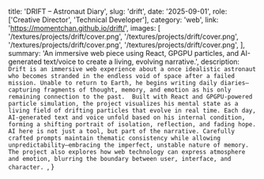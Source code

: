   title: 'DRIFT – Astronaut Diary',
  slug: 'drift',
  date: '2025-09-01',
  role: ['Creative Director', 'Technical Developer'],
  category: 'web',
  link: 'https://momentchan.github.io/drift/',
  images: [
    '/textures/projects/drift/cover.png',
    '/textures/projects/drift/cover.png',
    '/textures/projects/drift/cover.png',
    '/textures/projects/drift/cover.png',
  ],
  summary:
    'An immersive web piece using React, GPGPU particles, and AI-generated text/voice to create a living, evolving narrative.',
  description: `Drift is an immersive web experience about a once idealistic astronaut who becomes stranded in the endless void of space after a failed mission. Unable to return to Earth, he begins writing daily diaries—capturing fragments of thought, memory, and emotion as his only remaining connection to the past. 
  Built with React and GPGPU-powered particle simulation, the project visualizes his mental state as a living field of drifting particles that evolve in real time. Each day, AI-generated text and voice unfold based on his internal condition, forming a shifting portrait of isolation, reflection, and fading hope.  
  AI here is not just a tool, but part of the narrative. Carefully crafted prompts maintain thematic consistency while allowing unpredictability—embracing the imperfect, unstable nature of memory. The project also explores how web technology can express atmosphere and emotion, blurring the boundary between user, interface, and character. `,
}

